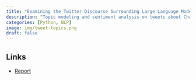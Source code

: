 ```yaml
---
title: "Examining the Twitter Discourse Surrounding Large Language Models"
description: "Topic modeling and sentiment analysis on tweets about ChatGPT and other LLMs"
categories: [Python, NLP]
image: img/tweet-topics.png
draft: false
---
```


## Links

-   [Report](../../notebooks/llm-tweets.html)
